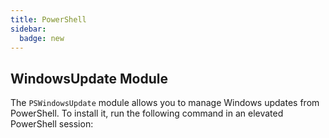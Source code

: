 ```yaml
---
title: PowerShell
sidebar:
  badge: new
---
```



## WindowsUpdate Module

The `PSWindowsUpdate` module allows you to manage Windows updates from PowerShell. To install it, run the following command in an elevated PowerShell session:

<Code code="Install-Module -Name PSWindowsUpdate"  lang="shell" frame="code" meta="showLineNumbers=false" />
